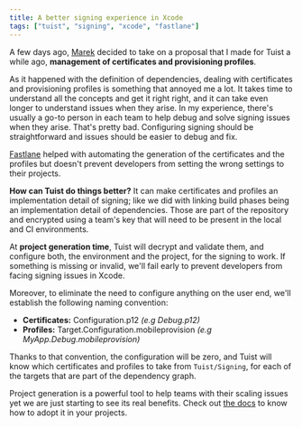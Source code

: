 ```yaml
---
title: A better signing experience in Xcode
tags: ["tuist", "signing", "xcode", "fastlane"]
---
```


A few days ago, [Marek](https://twitter.com/marekfort) decided to take on a proposal that I made for Tuist a while ago, **management of certificates and provisioning profiles**.

As it happened with the definition of dependencies, dealing with certificates and provisioning profiles is something that annoyed me a lot. It takes time to understand all the concepts and get it right right, and it can take even longer to understand issues when they arise. In my experience, there's usually a go-to person in each team to help debug and solve signing issues when they arise. That's pretty bad. Configuring signing should be straightforward and issues should be easier to debug and fix.

[Fastlane](https://docs.fastlane.tools/actions/match) helped with automating the generation of the certificates and the profiles but doesn't prevent developers from setting the wrong settings to their projects.

**How can Tuist do things better?** It can make certificates and profiles an implementation detail of signing; like we did with linking build phases being an implementation detail of dependencies. Those are part of the repository and encrypted using a team's key that will need to be present in the local and CI environments.

At **project generation time**, Tuist will decrypt and validate them, and configure both, the environment and the project, for the signing to work. If something is missing or invalid, we'll fail early to prevent developers from facing signing issues in Xcode.

Moreover, to eliminate the need to configure anything on the user end, we'll establish the following naming convention:

- **Certificates:** Configuration.p12 *(e.g Debug.p12)*
- **Profiles:** Target.Configuration.mobileprovision *(e.g MyApp.Debug.mobileprovision)*

Thanks to that convention, the configuration will be zero, and Tuist will know which certificates and profiles to take from `Tuist/Signing`, for each of the targets that are part of the dependency graph.

Project generation is a powerful tool to help teams with their scaling issues yet we are just starting to see its real benefits. Check out [the docs](https://tuist.io/docs/usage/getting-started/) to know how to adopt it in your projects.

